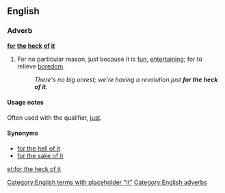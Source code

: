 ==English==

===Adverb===
'''[[for]] [[the]] [[heck]] [[of]] [[it]]'''

# {{context|idiomatic|lang=en}} For no particular reason, just because it is [[fun]], [[entertaining]]; for to relieve [[boredom]].
#: ''There's no big unrest; we're having a revolution just '''for the heck of it'''.''

====Usage notes====
Often used with the qualifier, [[just]].

====Synonyms====
* [[for the hell of it]]
* [[for the sake of it]]

[[Category:English terms with placeholder "it"]]
[[Category:English adverbs]]

[[et:for the heck of it]]